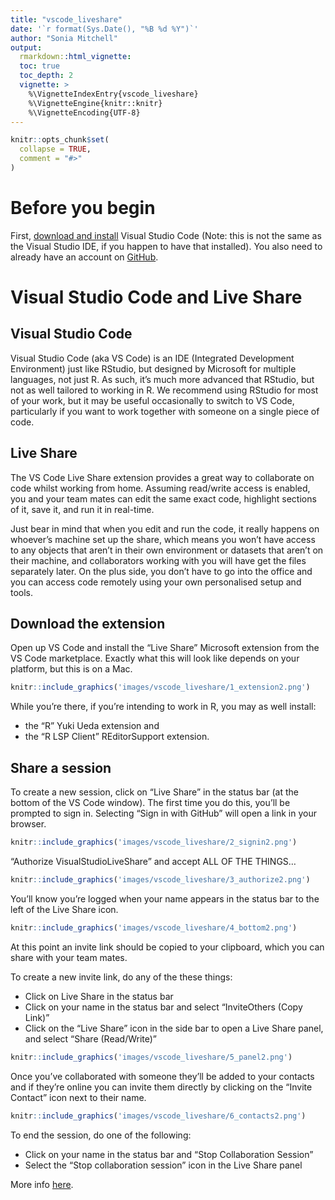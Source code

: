 ```yaml
---
title: "vscode_liveshare"
date: '`r format(Sys.Date(), "%B %d %Y")`'
author: "Sonia Mitchell"
output:
  rmarkdown::html_vignette:
  toc: true
  toc_depth: 2
  vignette: >
    %\VignetteIndexEntry{vscode_liveshare}
    %\VignetteEngine{knitr::knitr}
    %\VignetteEncoding{UTF-8}
---
```


```r
knitr::opts_chunk$set(
  collapse = TRUE,
  comment = "#>"
)
```

# Before you begin

First, [download and install](https://code.visualstudio.com) Visual Studio
Code (Note: this is not the same as the Visual Studio IDE, if you
happen to have that installed). You also need to already have an account
on [GitHub][github].

# Visual Studio Code and Live Share

## Visual Studio Code

Visual Studio Code (aka VS Code) is an IDE (Integrated Development Environment)
just like RStudio, but designed by Microsoft for multiple languages, not just R.
As such, it's much more advanced that RStudio, but not as well tailored to
working in R. We recommend using RStudio for most of your work, but it may be
useful occasionally to switch to VS Code, particularly if you want to work
together with someone on a single piece of code.

## Live Share

The VS Code Live Share extension provides a great way to collaborate on code
whilst working from home. Assuming read/write access is enabled, you and your
team mates can edit the same exact code, highlight sections of it, save it, and
run it in real-time.

Just bear in mind that when you edit and run the code, it really happens on
whoever's machine set up the share, which means you won't have access to any
objects that aren't in their own environment or datasets that aren't on their
machine, and collaborators working with you will have get the files separately
later. On the plus side, you don't have to go into the office and you can
access code remotely using your own personalised setup and tools.

## Download the extension

Open up VS Code and install the "Live Share" Microsoft extension from the 
VS Code marketplace. Exactly what this will look like depends on your platform,
but this is on a Mac.

```r
knitr::include_graphics('images/vscode_liveshare/1_extension2.png')
```

While you're there, if you're intending to work in R, you may as well install:

* the "R" Yuki Ueda extension and 
* the "R LSP Client" REditorSupport extension.

## Share a session

To create a new session, click on "Live Share" in the status bar (at the
bottom of the VS Code window). The first time you do this, you'll be prompted 
to sign in. Selecting "Sign in with GitHub" will open a link in your browser.

```r
knitr::include_graphics('images/vscode_liveshare/2_signin2.png')
```

"Authorize VisualStudioLiveShare" and accept ALL OF THE THINGS...

```r
knitr::include_graphics('images/vscode_liveshare/3_authorize2.png')
```

You'll know you're logged when your name appears in the status bar to the left
of the Live Share icon.

```r
knitr::include_graphics('images/vscode_liveshare/4_bottom2.png')
```

At this point an invite link should be copied to your clipboard, which you can
share with your team mates.

To create a new invite link, do any of the these things:

* Click on Live Share in the status bar
* Click on your name in the status bar and select "InviteOthers (Copy Link)"
* Click on the "Live Share" icon in the side bar to open a Live Share panel,
and select "Share (Read/Write)"

```r
knitr::include_graphics('images/vscode_liveshare/5_panel2.png')
```

Once you've collaborated with someone they'll be added to your contacts and if
they're online you can invite them directly by clicking on the "Invite Contact"
icon next to their name.

```r
knitr::include_graphics('images/vscode_liveshare/6_contacts2.png')
```

To end the session, do one of the following:

* Click on your name in the status bar and "Stop Collaboration Session"
* Select the "Stop collaboration session" icon in the Live Share panel

More info 
[here](https://docs.microsoft.com/en-us/visualstudio/liveshare/use/vscode).

[github]: https://ibahcm.github.io/RPiR/articles/pages/github.html

